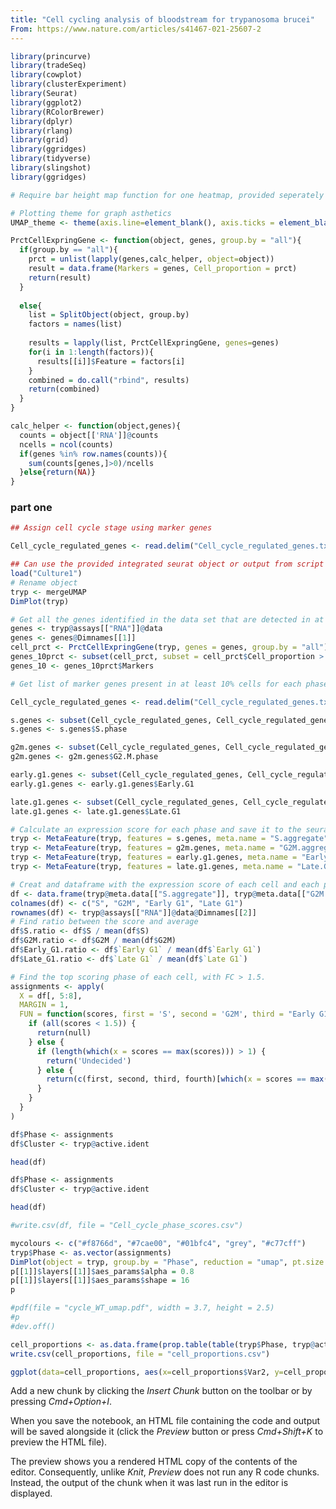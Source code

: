 ---
title: "Cell cycling analysis of bloodstream for trypanosoma brucei"
From: https://www.nature.com/articles/s41467-021-25607-2
---

```{r}
library(princurve)
library(tradeSeq)
library(cowplot)
library(clusterExperiment)
library(Seurat)
library(ggplot2)
library(RColorBrewer)
library(dplyr)
library(rlang)
library(grid)
library(ggridges)
library(tidyverse)
library(slingshot)
library(ggridges)

# Require bar height map function for one heatmap, provided seperately 

# Plotting theme for graph asthetics
UMAP_theme <- theme(axis.line=element_blank(), axis.ticks = element_blank(),  panel.background = element_rect(size=0.5,linetype="solid",color="black"), plot.title = element_text(size = 10, face = "bold", hjust = 0.05, vjust = -8), axis.text.x = element_blank(), axis.title.x = element_blank(), axis.title.y = element_blank(), axis.text.y =  element_blank(), legend.title = element_blank())

```

```{r}
PrctCellExpringGene <- function(object, genes, group.by = "all"){
  if(group.by == "all"){
    prct = unlist(lapply(genes,calc_helper, object=object))
    result = data.frame(Markers = genes, Cell_proportion = prct)
    return(result)
  }
  
  else{        
    list = SplitObject(object, group.by)
    factors = names(list)
    
    results = lapply(list, PrctCellExpringGene, genes=genes)
    for(i in 1:length(factors)){
      results[[i]]$Feature = factors[i]
    }
    combined = do.call("rbind", results)
    return(combined)
  }
}

calc_helper <- function(object,genes){
  counts = object[['RNA']]@counts
  ncells = ncol(counts)
  if(genes %in% row.names(counts)){
    sum(counts[genes,]>0)/ncells
  }else{return(NA)}
}
```

### part one ###

```{r}
## Assign cell cycle stage using marker genes

Cell_cycle_regulated_genes <- read.delim("Cell_cycle_regulated_genes.txt")

## Can use the provided integrated seurat object or output from script "WT_differentiation_scRNA-seq"
load("Culture1")
# Rename object 
tryp <- mergeUMAP
DimPlot(tryp)
```


```{r}
# Get all the genes identified in the data set that are detected in at least 10% of the cells
genes <- tryp@assays[["RNA"]]@data
genes <- genes@Dimnames[[1]]
cell_prct <- PrctCellExpringGene(tryp, genes = genes, group.by = "all")
genes_10prct <- subset(cell_prct, subset = cell_prct$Cell_proportion > 0.1)
genes_10 <- genes_10prct$Markers

# Get list of marker genes present in at least 10% cells for each phase

Cell_cycle_regulated_genes <- read.delim("Cell_cycle_regulated_genes.txt")

s.genes <- subset(Cell_cycle_regulated_genes, Cell_cycle_regulated_genes$S.phase %in% genes_10)
s.genes <- s.genes$S.phase

g2m.genes <- subset(Cell_cycle_regulated_genes, Cell_cycle_regulated_genes$G2.M.phase %in% genes_10)
g2m.genes <- g2m.genes$G2.M.phase

early.g1.genes <- subset(Cell_cycle_regulated_genes, Cell_cycle_regulated_genes$Early.G1 %in% genes_10)
early.g1.genes <- early.g1.genes$Early.G1

late.g1.genes <- subset(Cell_cycle_regulated_genes, Cell_cycle_regulated_genes$Late.G1 %in% genes_10)
late.g1.genes <- late.g1.genes$Late.G1

```

```{r}
# Calculate an expression score for each phase and save it to the seurat object
tryp <- MetaFeature(tryp, features = s.genes, meta.name = "S.aggregate")
tryp <- MetaFeature(tryp, features = g2m.genes, meta.name = "G2M.aggregate")
tryp <- MetaFeature(tryp, features = early.g1.genes, meta.name = "Early.G1.aggregate")
tryp <- MetaFeature(tryp, features = late.g1.genes, meta.name = "Late.G1.aggregate")

# Creat and dataframe with the expression score of each cell and each phase
df <- data.frame(tryp@meta.data[["S.aggregate"]], tryp@meta.data[["G2M.aggregate"]], tryp@meta.data[["Early.G1.aggregate"]], tryp@meta.data[["Late.G1.aggregate"]])
colnames(df) <- c("S", "G2M", "Early G1", "Late G1")
rownames(df) <- tryp@assays[["RNA"]]@data@Dimnames[[2]]
# Find ratio between the score and average
df$S.ratio <- df$S / mean(df$S)
df$G2M.ratio <- df$G2M / mean(df$G2M)
df$Early_G1.ratio <- df$`Early G1` / mean(df$`Early G1`)
df$Late_G1.ratio <- df$`Late G1` / mean(df$`Late G1`)

# Find the top scoring phase of each cell, with FC > 1.5. 
assignments <- apply(
  X = df[, 5:8],
  MARGIN = 1,
  FUN = function(scores, first = 'S', second = 'G2M', third = "Early G1", fourth = "Late G1", null = 'Non-cycling') {
    if (all(scores < 1.5)) {
      return(null)
    } else {
      if (length(which(x = scores == max(scores))) > 1) {
        return('Undecided')
      } else {
        return(c(first, second, third, fourth)[which(x = scores == max(scores))])
      }
    }
  }    
)

df$Phase <- assignments
df$Cluster <- tryp@active.ident

head(df)

df$Phase <- assignments
df$Cluster <- tryp@active.ident

head(df)

#write.csv(df, file = "Cell_cycle_phase_scores.csv")

```

```{r}
mycolours <- c("#f8766d", "#7cae00", "#01bfc4", "grey", "#c77cff")
tryp$Phase <- as.vector(assignments)
DimPlot(object = tryp, group.by = "Phase", reduction = "umap", pt.size = 1, cols = mycolours) + UMAP_theme
p[[1]]$layers[[1]]$aes_params$alpha = 0.8
p[[1]]$layers[[1]]$aes_params$shape = 16
p

#pdf(file = "cycle_WT_umap.pdf", width = 3.7, height = 2.5)
#p
#dev.off()

```

```{r}

cell_proportions <- as.data.frame(prop.table(table(tryp$Phase, tryp@active.ident), margin = 2))
write.csv(cell_proportions, file = "cell_proportions.csv")

ggplot(data=cell_proportions, aes(x=cell_proportions$Var2, y=cell_proportions$Freq, fill=cell_proportions$Var1)) + geom_bar(stat="identity", color="black") + labs(x="sample", y="Proportion of Cells", fill="Cluster")


```




Add a new chunk by clicking the *Insert Chunk* button on the toolbar or by pressing *Cmd+Option+I*.

When you save the notebook, an HTML file containing the code and output will be saved alongside it (click the *Preview* button or press *Cmd+Shift+K* to preview the HTML file). 

The preview shows you a rendered HTML copy of the contents of the editor. Consequently, unlike *Knit*, *Preview* does not run any R code chunks. Instead, the output of the chunk when it was last run in the editor is displayed.

